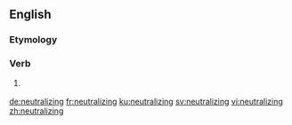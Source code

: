 ==English==

===Etymology===
{{suffix|neutralize|ing|lang=en}}

===Verb===
{{head|en|present participle}}

# {{lb|en|American spelling}} {{present participle of|neutralize|lang=en|nocat=1}}

[[de:neutralizing]]
[[fr:neutralizing]]
[[ku:neutralizing]]
[[sv:neutralizing]]
[[vi:neutralizing]]
[[zh:neutralizing]]